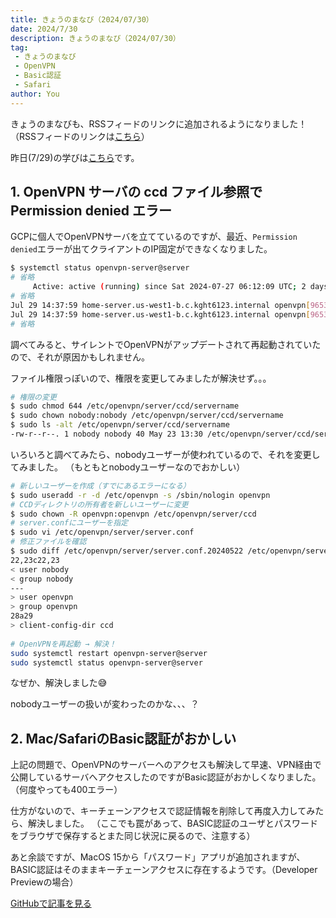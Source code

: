 ```yaml
---
title: きょうのまなび（2024/07/30）
date: 2024/7/30
description: きょうのまなび（2024/07/30）
tag:
 - きょうのまなび
 - OpenVPN
 - Basic認証
 - Safari
author: You
---
```


きょうのまなびも、RSSフィードのリンクに追加されるようになりました！
（RSSフィードのリンクは[こちら](/feed.xml)）

昨日(7/29)の学びは[こちら](/posts/todays-lesson/20240729)です。

## 1. OpenVPN サーバの ccd ファイル参照で Permission denied エラー

GCPに個人でOpenVPNサーバを立てているのですが、最近、`Permission denied`エラーが出てクライアントのIP固定ができなくなりました。

```sh
$ systemctl status openvpn-server@server
# 省略
     Active: active (running) since Sat 2024-07-27 06:12:09 UTC; 2 days ago
# 省略
Jul 29 14:37:59 home-server.us-west1-b.c.kght6123.internal openvpn[965387]: homeserver/124.100.25.134:64518 Could not access file 'ccd/servername': Permission denied (errno=13)
Jul 29 14:37:59 home-server.us-west1-b.c.kght6123.internal openvpn[965387]: homeserver/124.100.25.134:64518 Could not access file 'ccd/DEFAULT': Permission denied (errno=13)
# 省略
```

調べてみると、サイレントでOpenVPNがアップデートされて再起動されていたので、それが原因かもしれません。

ファイル権限っぽいので、権限を変更してみましたが解決せず。。。

```sh
# 権限の変更
$ sudo chmod 644 /etc/openvpn/server/ccd/servername
$ sudo chown nobody:nobody /etc/openvpn/server/ccd/servername
$ sudo ls -alt /etc/openvpn/server/ccd/servername
-rw-r--r--. 1 nobody nobody 40 May 23 13:30 /etc/openvpn/server/ccd/servername
```

いろいろと調べてみたら、nobodyユーザーが使われているので、それを変更してみました。
（もともとnobodyユーザーなのでおかしい）

```sh
# 新しいユーザーを作成（すでにあるエラーになる）
$ sudo useradd -r -d /etc/openvpn -s /sbin/nologin openvpn
# CCDディレクトリの所有者を新しいユーザーに変更
$ sudo chown -R openvpn:openvpn /etc/openvpn/server/ccd
# server.confにユーザーを指定
$ sudo vi /etc/openvpn/server/server.conf
# 修正ファイルを確認
$ sudo diff /etc/openvpn/server/server.conf.20240522 /etc/openvpn/server/server.conf
22,23c22,23
< user nobody
< group nobody
---
> user openvpn
> group openvpn
28a29
> client-config-dir ccd
 
# OpenVPNを再起動 → 解決！
sudo systemctl restart openvpn-server@server
sudo systemctl status openvpn-server@server
```

なぜか、解決しました😅

nobodyユーザーの扱いが変わったのかな、、、？

## 2. Mac/SafariのBasic認証がおかしい

上記の問題で、OpenVPNのサーバーへのアクセスも解決して早速、VPN経由で公開しているサーバへアクセスしたのですがBasic認証がおかしくなりました。（何度やっても400エラー）

仕方がないので、キーチェーンアクセスで認証情報を削除して再度入力してみたら、解決しました。
（ここでも罠があって、BASIC認証のユーザとパスワードをブラウザで保存するとまた同じ状況に戻るので、注意する）

あと余談ですが、MacOS 15から「パスワード」アプリが追加されますが、
BASIC認証はそのままキーチェーンアクセスに存在するようです。（Developer Previewの場合）

[GitHubで記事を見る](https://github.com/kght6123/kght6123.page-v2/blob/main/pages/posts/todays-lesson/20240729.mdx)
